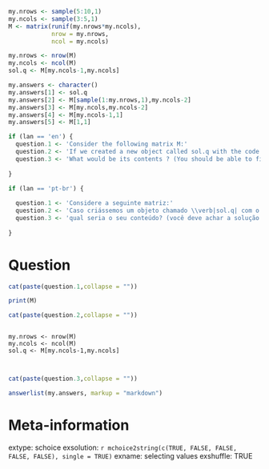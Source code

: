 ```r
my.nrows <- sample(5:10,1)
my.ncols <- sample(3:5,1)
M <- matrix(runif(my.nrows*my.ncols), 
            nrow = my.nrows, 
            ncol = my.ncols)

my.nrows <- nrow(M)
my.ncols <- ncol(M)
sol.q <- M[my.ncols-1,my.ncols]

my.answers <- character()
my.answers[1] <- sol.q 
my.answers[2] <- M[sample(1:my.nrows,1),my.ncols-2]
my.answers[3] <- M[my.ncols,my.ncols-2]
my.answers[4] <- M[my.ncols-1,1]
my.answers[5] <- M[1,1]

if (lan == 'en') {
  question.1 <- 'Consider the following matrix M:'
  question.2 <- 'If we created a new object called sol.q with the code:'
  question.3 <- 'What would be its contents ? (You should be able to find the solution without any coding).'
  
}

if (lan == 'pt-br') {
  
  question.1 <- 'Considere a seguinte matriz:'
  question.2 <- 'Caso criássemos um objeto chamado \\verb|sol.q| com o código:'
  question.3 <- 'qual seria o seu conteúdo? (você deve achar a solução sem a execução do código).'
  
}

```

Question
========

```r
cat(paste(question.1,collapse = ""))
```

```r
print(M)
```

```r
cat(paste(question.2,collapse = ""))
```

<pre><code>
my.nrows <- nrow(M)
my.ncols <- ncol(M)
sol.q <- M[my.ncols-1,my.ncols]
</pre></code>

```r
cat(paste(question.3,collapse = ""))
```


```r
answerlist(my.answers, markup = "markdown")
```

Meta-information
================
extype: schoice
exsolution: `r mchoice2string(c(TRUE, FALSE, FALSE, FALSE, FALSE), single = TRUE)`
exname: selecting values
exshuffle: TRUE
